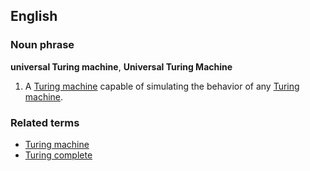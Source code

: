 ==English==

===Noun phrase===
'''universal Turing machine''', '''Universal Turing Machine'''

# {{comptheory}} A [[Turing machine]] capable of simulating the behavior of any [[Turing machine]].

===Related terms===
*[[Turing machine]]
*[[Turing complete]]